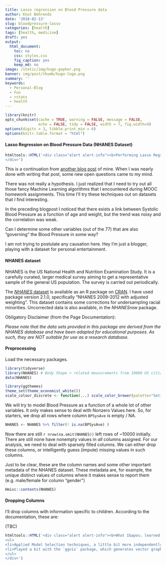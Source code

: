 ```yaml
---
title: Lasso regression on Blood Pressure data
author: Knut Behrends
date: '2018-02-13'
slug: bloodpressure-lasso
categories: [health]
tags: [health, medicine]
draft: yes
output:
  html_document:
    toc: no
    css: styles.css
    fig_caption: yes
    keep_md: no
image: /static/img/hugo-gopher.png
banner: img/post/thumb/hugo-logo.png
summary: ''
keywords:
  - Personal-Blog
  - Fun
  - rstats
  - health
---
```



```r
library(knitr)
opts_chunk$set(cache = TRUE, warning = FALSE, message = FALSE, 
               echo = FALSE, tidy = FALSE, width = 7, fig.width=9)
options(digits = 3, tibble.print_min = 6)
options(knitr.table.format = "html") 
```

#### Lasso Regression on Blood Pressure Data (NHANES Dataset)


```r
htmltools::HTML('<div class="alert alert-info"><b>Performing Lasso Regression on anonymized data from 10000 people representing the general US Population</b>. Actually I will also try out other model selection techniques.
</div>')
```
This is a continuation from [another blog post](/post/2018/02/bloodpressure-nhanes) of mine. When I was nearly done with writing that post, some new open questions came to my mind.

There was  not really a hypothesis. I just realized that I need to try out all those fancy Machine Learning algorithms that I encountered during MOOC homework assignments. This time I'll try these techniques out on  datasets that *I* find interesting.

In the preceding blogpost I noticed that there exists a link between Systolic Blood Pressure as a function of age and weight, but the trend was noisy and the correlation was weak. 

Can I determine some other variables (out of the 77) that are also "governing" the Blood Pressure in some way?

I am not trying to postulate any causation here. Hey I'm just a blogger, playing with a dataset for personal entertainment.


#### NHANES dataset

NHANES is  the US National Health and Nutrition Examination Study. It is a carefully curated, larger medical survey aiming to get a representative sample of the general US population. The survey is carried out periodically.

The [*NHANES* dataset](https://www.cdc.gov/nchs/nhanes/participant_video.htm) is available as an R package on [CRAN](https://cran.r-project.org/package=NHANES). I have used package version 2.1.0, specifically "NHANES 2009-2012 with adjusted weighting". This dataset contains some corrections for undersampling racial minorities. Uncorrected data is also available, in the *NHANESraw* package.

Obligatory Disclaimer (from the Page Documentation):

*Please note that the data sets provided in this package are derived from the NHANES database and have been adapted for educational purposes. As such, they are NOT suitable for use as a research database.*

#### Preprocessing 

Load the necessary packages. 

```r
library(tidyverse)
library(NHANES) # Body Shape + related measurements from 10000 US citizens
data(NHANES)
```

```r
library(ggthemes)
theme_set(theme_economist_white())
scale_colour_discrete <- function(...) scale_color_brewer(palette="Set1")
```

We will try to model  Blood Pressure as a function of a whole lot of other variables. 
It only makes sense to deal with Nonzero Values here. So, for starters, we drop all rows where column `BPSysAve` is empty / NA. 


```r
NHANES <- NHANES %>% filter(! is.na(BPSysAve) )
```

Now there are still  `r nrow(na.omit(NHANES))` left rows of ~10000 initially. There are still none have nonempty values in *all* columns assigned. For our analysis, we need to deal with sparsely filled columns. We can either drop these columns, or intelligently guess (impute) missing values in such columns. 

Just to be clear, 
these are  the column names and some other important metadata of the NHANES dataset. These metadata are, for example, the unique distinct values of columns where it makes sense to report them (e.g. male/female for column "gender") 

```r
Hmisc::contents(NHANES)
```

#### Dropping Columns 

I'll drop columns with information specific to children. According to the documentation, these are:

(TBC)



```r
htmltools::HTML('<div class="alert alert-info"><b>What I&apos; learned from doing this:</b>
<ul>
<li>Applied Model Selection techniques, a little bit more independently than before 
<li>Played a bit with the `ggvis` package, which generates vector graphics instead of SVGs 
</ul>
</div>')
```
